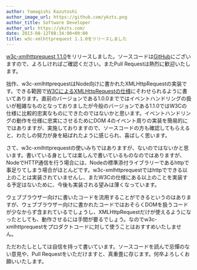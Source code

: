 ```yaml
---
author: Yamagishi Kazutoshi
author_image_url: https://github.com/ykzts.png
author_title: Software Developer
author_url: https://ykzts.com/
date: 2013-08-12T08:34:00+09:00
title: w3c-xmlhttprequest 1.1.0をリリースしました
---
```


[w3c-xmlhttprequest 1.1.0](https://npmjs.org/package/w3c-xmlhttprequest)をリリースしました。ソースコードは[GitHub](https://github.com/ykzts/node-xmlhttprequest/tree/v1.1.0)にございますので、よろしければご確認ください。またPull Requestは熱烈に歓迎いたします。

<!--truncate-->

拙作、w3c-xmlhttprequestはNode向けに書かれたXMLHttpRequestの実装です。できる範囲で[W3CによるXMLHttpRequestの仕様](http://www.w3.org/TR/2012/WD-XMLHttpRequest-20121206/)にそわせられるように書いてあります。直前のバージョンである1.0.0までではイベントハンドリングの扱いが粗雑なものとなっておりましたが今般のバージョンである1.1.0ではW3Cの仕様に比較的忠実なものにできたのではないかと思います。イベントハンドリングの動作を仕様に忠実にさせるためにDOM 4のイベント周りの実装を簡易的にではありますが、実施しておりますので、ソースコードの方も確認してもらえると、わたしの努力が身を結ばれたように感じられ、喜ばしく思います。

さて、w3c-xmlhttprequestの使いみちではありますが、ないのではないかと思います。書いている身としては楽しんで書いているものなのではありますが、NodeでHTTP通信を行う場合には、Nodeの標準添付ライブラリーであるhttpで事足りてしまう場合がほとんどです。w3c-xmlhttprequestではhttpでできる以上のことは実装されていませんし、またW3Cの仕様にある以上のことを実装する予定はないために、今後も実装される望みは薄くなっています。

ウェブブラウザー向けに書いたコードを流用することができるというのはありますが、ウェブブラウザー向けに書かれたコードではおそらくDOMを扱うコードが少なからず含まれているでしょうし、XMLHttpRequestだけが使えるようになったとしても、動作させるには手間が要るでしょう。なのでw3c-xmlhttprequestをプロダクトコードに対して使うことはおすすめいたしません。

ただわたしとしては自信を持って書いています。ソースコードを読んで忌憚のない意見や、Pull Requestをいただけますと、真重畳に存じます。何卒よろしくお願いいたします。
